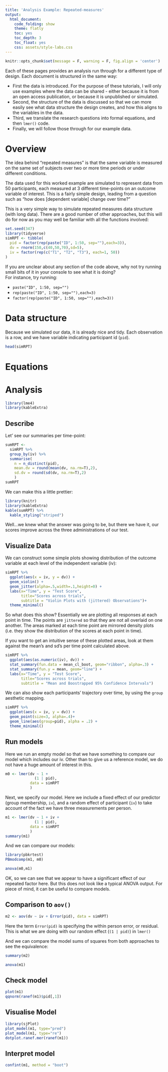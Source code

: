 ```yaml
---
title: 'Analysis Example: Repeated-measures'
output:
  html_document:
    code_folding: show
    theme: flatly
    toc: yes
    toc_depth: 3
    toc_float: yes
    css: assets/style-labs.css
---
```

```r
knitr::opts_chunk$set(message = F, warning = F, fig.align = 'center')
```

:::frame

Each of these pages provides an analysis run through for a different type of design. Each document is structured in the same way:  

  - First the data is introduced. For the purpose of these tutorials, I will only use examples where the data can be shared - either because it is from an open access publication, or because it is unpublished or simulated. 
  - Second, the structure of the data is discussed so that we can more easily see what data structure the design creates, and how this aligns to the variables in the data.
  - Third, we translate the research questions into formal equations, and then `lmer()` code. 
  - Finally, we will follow those through for our example data.

:::

# Overview

The idea behind "repeated measures" is that the same variable is measured on the same set of subjects over two or more time periods or under different conditions.  

The data used for this worked example are simulated to represent data from 50 participants, each measured at 3 different time-points on an outcome variable of interest. This is a fairly simple design, leading from a question such as "how does [dependent variable] change over time?"


This is a very simple way to simulate repeated measures data structure (with long data). There are a good number of other approaches, but this will do for now as you may well be familiar with all the functions involved: 
```r
set.seed(347)
library(tidyverse)
simRPT <- tibble(
  pid = factor(rep(paste("ID", 1:50, sep=""),each=3)),
  dv = rnorm(150,c(40,50,70),sd=5),
  iv = factor(rep(c("T1", "T2", "T3"), each=1, 50))
)
```

:::rtip
If you are unclear about any section of the code above, why not try running small bits of it in your console to see what it is doing?   
For instance, try running:

- `paste("ID", 1:50, sep="")`  
- `rep(paste("ID", 1:50, sep=""),each=3)`  
- `factor(rep(paste("ID", 1:50, sep=""),each=3))`  

:::


# Data structure

Because we simulated our data, it is already nice and tidy. Each observation is a row, and we have variable indicating participant id (`pid`).  
```r
head(simRPT)
```




# Equations

# Analysis

```r
library(lme4)
library(kableExtra)
```

## Describe
Let' see our summaries per time-point:

```r
sumRPT <- 
  simRPT %>%
  group_by(iv) %>%
  summarise(
    n = n_distinct(pid),
    mean.dv = round(mean(dv, na.rm=T),2),
    sd.dv = round(sd(dv, na.rm=T),2)
    )
sumRPT
```
We can make this a little prettier:
```r
library(knitr)
library(kableExtra)
kable(sumRPT) %>%
  kable_styling("striped")
```

Well...we knew what the answer was going to be, but there we have it, our scores improve across the three administrations of our test.

## Visualize Data
We can construct some simple plots showing distribution of the outcome variable at each level of the independent variable (iv): 

```r
simRPT %>% 
  ggplot(aes(x = iv, y = dv)) + 
  geom_violin() + 
  geom_jitter(alpha=.5,width=.1,height=0) + 
  labs(x="Time", y = "Test Score", 
       title="Scores across trials", 
       subtitle = "Violin Plots with (jittered) Observations")+
  theme_minimal()
```

So what does this show? Essentially we are plotting all responses at each point in time. The points are `jittered` so that they are not all overlaid on one another. The areas marked at each time point are mirrored density plots (i.e. they show the distribution of the scores at each point in time). 

If you want to get an intuitive sense of these plotted areas, look at them against the mean's and sd's per time point calculated above.

```r
simRPT %>% 
  ggplot(aes(as.numeric(iv), dv)) +  
  stat_summary(fun.data = mean_cl_boot, geom="ribbon", alpha=.3) + 
  stat_summary(fun.y = mean, geom="line") + 
  labs(x="Time", y = "Test Score", 
       title="Scores across trials", 
       subtitle = "Mean and Boostrapped 95% Confidence Intervals")
```

We can also show each participants' trajectory over time, by using the `group` aesthetic mapping. 
```r
simRPT %>%
  ggplot(aes(x = iv, y = dv)) +
  geom_point(size=3, alpha=.4)+
  geom_line(aes(group=pid), alpha = .2) +
  theme_minimal()
```



## Run models
Here we run an empty model so that we have something to compare our model which includes our iv. Other than to give us a reference model, we do not have a huge amount of interest in this.

```r
m0 <- lmer(dv ~ 1 +
             (1 | pid), 
           data = simRPT
           )
```

Next, we specify our model. Here we include a fixed effect of our predictor (group membership, `iv`), and a random effect of participant (`iv`) to take account of the fact we have three measurements per person.

```r
m1 <- lmer(dv ~ 1 + iv +
             (1 | pid), 
           data = simRPT
           )
summary(m1)
```

And we can compare our models:

```r
library(pbkrtest)
PBmodcomp(m1, m0)
```

```r
anova(m0,m1)
```

OK, so we can see that we appear to have a significant effect of our repeated factor here. But this does not look like a typical ANOVA output. For piece of mind, it can be useful to compare models.

## Comparison to `aov()`
```r
m2 <- aov(dv ~ iv + Error(pid), data = simRPT)
```

Here the term `Error(pid)` is specifying the within person error, or residual. This is what we are doing with our random effect (`(1 | pid)`) in `lmer()`

And we can compare the model sums of squares from both approaches to see the equivalence:

```r
summary(m2)
```

```r
anova(m1)
```

## Check model

```r
plot(m1)
qqnorm(ranef(m1)$pid[,1])
```

## Visualise Model


```r
library(sjPlot)
plot_model(m1, type="pred")
plot_model(m1, type="re")
dotplot.ranef.mer(ranef(m1))
```

## Interpret model

```r
confint(m1, method = "boot")
```


